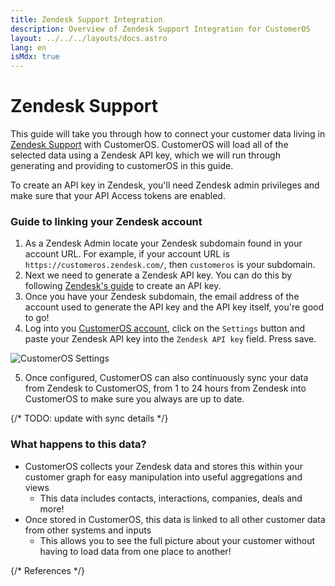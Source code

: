 ```yaml
---
title: Zendesk Support Integration
description: Overview of Zendesk Support Integration for CustomerOS
layout: ../../../layouts/docs.astro
lang: en
isMdx: true
---
```



# Zendesk Support

This guide will take you through how to connect your customer data living in [Zendesk Support][zendesk] with CustomerOS. CustomerOS will load all of the selected data using a Zendesk API key, which we will run through generating and providing to customerOS in this guide.

<Callout type="info">
To create an API key in Zendesk, you'll need Zendesk admin privileges and make sure that your API Access tokens are enabled. 
</Callout>

### Guide to linking your Zendesk account

1. As a Zendesk Admin locate your Zendesk subdomain found in your account URL. 
For example, if your account URL is `https://customeros.zendesk.com/`, then `customeros` is your subdomain.
2. Next we need to generate a Zendesk API key. You can do this by following [Zendesk's guide][zendesk-api-guide] to create an API key.
3. Once you have your Zendesk subdomain, the email address of the account used to generate the API key and the API key itself, you're good to go!
4. Log into you [CustomerOS account][customeros], click on the `Settings` button and paste your Zendesk API key into the `Zendesk API key` field.  Press save.

![CustomerOS Settings](/images/integrations/zendesk/customeros-settings.png)

5. Once configured, CustomerOS can also continuously sync your data from Zendesk to CustomerOS, from 1 to 24 hours from Zendesk into CustomerOS to make sure you always are up to date.

{/* TODO: update with sync details */}

### What happens to this data?

- CustomerOS collects your Zendesk data and stores this within your customer graph for easy manipulation into useful aggregations and views
  - This data includes contacts, interactions, companies, deals and more!
- Once stored in CustomerOS, this data is linked to all other customer data from other systems and inputs
  - This allows you to see the full picture about your customer without having to load data from one place to another!

{/* References */}

[zendesk]: https://www.zendesk.co.uk/service/
[zendesk-api-guide]: https://support.zendesk.com/hc/en-us/articles/4408889192858-Generating-a-new-API-token
[customeros]: https://spaces.openline.ai